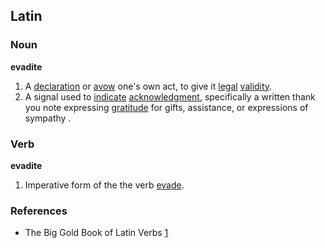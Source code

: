{{see|Evadite}}
{{attention|la}}
==Latin==

===Noun===
'''evadite'''

# A [[declaration]] or [[avow]] one's own act, to give it [[legal]] [[validity]]. 
# A signal used to [[indicate]] [[acknowledgment]], specifically a written thank you note expressing [[gratitude]] for gifts, assistance, or expressions of sympathy .

===Verb===
'''evadite'''

# Imperative form of the the verb [[evade]].

===References===
*The Big Gold Book of Latin Verbs [http://books.google.com/books?id=qowUAQAAIAAJ&q=evadite&dq=evadite&lr=]